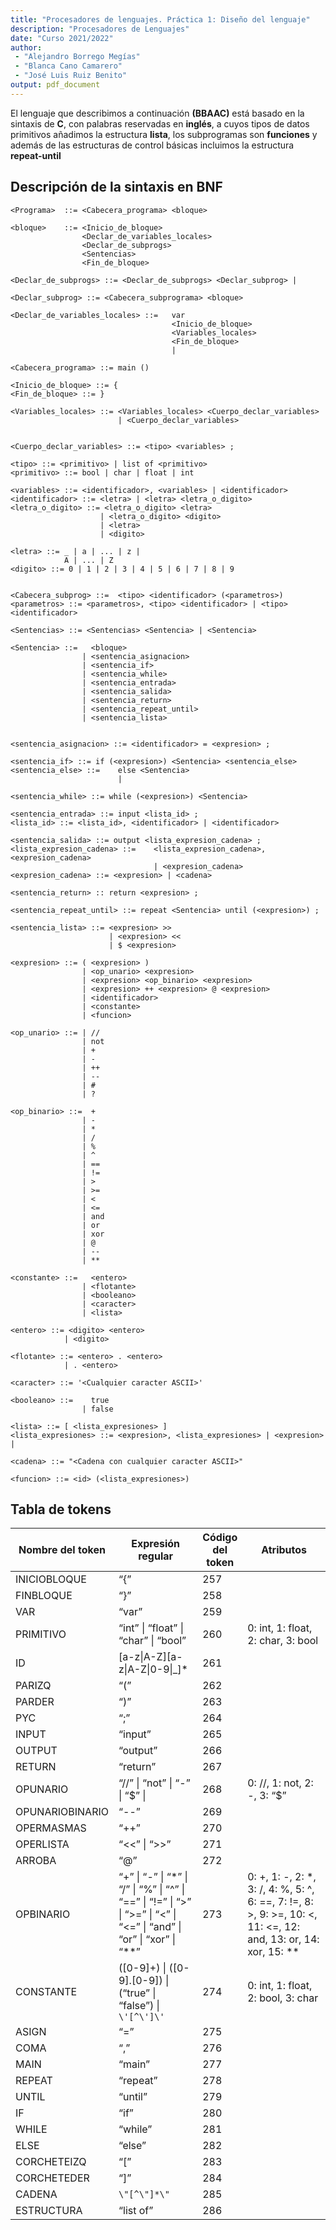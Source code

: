 ```yaml
---
title: "Procesadores de lenguajes. Práctica 1: Diseño del lenguaje"
description: "Procesadores de Lenguajes"
date: "Curso 2021/2022"
author:
 - "Alejandro Borrego Megías"
 - "Blanca Cano Camarero"
 - "José Luis Ruiz Benito"
output: pdf_document
---
```


El lenguaje que describimos a continuación **(BBAAC)** está basado en la sintaxis de **C**, con palabras reservadas en **inglés**, a cuyos tipos de datos primitivos añadimos la estructura **lista**, los subprogramas son **funciones** y además de las estructuras de control básicas incluimos la estructura **repeat-until**


## Descripción de la sintaxis en BNF

```
<Programa>  ::= <Cabecera_programa> <bloque>

<bloque>    ::= <Inicio_de_bloque>
                <Declar_de_variables_locales>
                <Declar_de_subprogs>
                <Sentencias>
                <Fin_de_bloque>

<Declar_de_subprogs> ::= <Declar_de_subprogs> <Declar_subprog> |

<Declar_subprog> ::= <Cabecera_subprograma> <bloque>

<Declar_de_variables_locales> ::=   var
                                    <Inicio_de_bloque>
                                    <Variables_locales>
                                    <Fin_de_bloque>
                                    |

<Cabecera_programa> ::= main ()

<Inicio_de_bloque> ::= {
<Fin_de_bloque> ::= }

<Variables_locales> ::= <Variables_locales> <Cuerpo_declar_variables>
                        | <Cuerpo_declar_variables>


<Cuerpo_declar_variables> ::= <tipo> <variables> ;

<tipo> ::= <primitivo> | list of <primitivo>
<primitivo> ::= bool | char | float | int

<variables> ::= <identificador>, <variables> | <identificador>
<identificador> ::= <letra> | <letra> <letra_o_digito>
<letra_o_digito> ::= <letra_o_digito> <letra>
                    | <letra_o_digito> <digito>
                    | <letra>
                    | <digito>

<letra> ::= _ | a | ... | z |
            A | ... | Z
<digito> ::= 0 | 1 | 2 | 3 | 4 | 5 | 6 | 7 | 8 | 9


<Cabecera_subprog> ::=  <tipo> <identificador> (<parametros>)
<parametros> ::= <parametros>, <tipo> <identificador> | <tipo> <identificador>

<Sentencias> ::= <Sentencias> <Sentencia> | <Sentencia>

<Sentencia> ::=   <bloque>
                | <sentencia_asignacion>
                | <sentencia_if> 
                | <sentencia_while>
                | <sentencia_entrada>
                | <sentencia_salida>
                | <sentencia_return>
                | <sentencia_repeat_until>
                | <sentencia_lista>


<sentencia_asignacion> ::= <identificador> = <expresion> ;

<sentencia_if> ::= if (<expresion>) <Sentencia> <sentencia_else>
<sentencia_else> ::=    else <Sentencia>
                        |

<sentencia_while> ::= while (<expresion>) <Sentencia>

<sentencia_entrada> ::= input <lista_id> ;
<lista_id> ::= <lista_id>, <identificador> | <identificador>

<sentencia_salida> ::= output <lista_expresion_cadena> ;
<lista_expresion_cadena> ::=    <lista_expresion_cadena>, <expresion_cadena>
                                | <expresion_cadena>
<expresion_cadena> ::= <expresion> | <cadena>

<sentencia_return> :: return <expresion> ;

<sentencia_repeat_until> ::= repeat <Sentencia> until (<expresion>) ;

<sentencia_lista> ::= <expresion> >> 
                      | <expresion> <<
                      | $ <expresion>

<expresion> ::= ( <expresion> )
                | <op_unario> <expresion>
                | <expresion> <op_binario> <expresion>
                | <expresion> ++ <expresion> @ <expresion>
                | <identificador>
                | <constante>
                | <funcion>

<op_unario> ::= | //
                | not
                | +
                | -
                | ++
                | --
                | #
                | ?

<op_binario> ::=  +
                | -
                | *
                | /
                | %
                | ^
                | ==
                | !=
                | >
                | >=
                | <
                | <=
                | and
                | or
                | xor
                | @
                | --
                | **

<constante> ::=   <entero>
                | <flotante>
                | <booleano>
                | <caracter>
                | <lista>

<entero> ::= <digito> <entero>
            | <digito>

<flotante> ::= <entero> . <entero>
            | . <entero>

<caracter> ::= '<Cualquier caracter ASCII>'

<booleano> ::=    true
                | false

<lista> ::= [ <lista_expresiones> ]
<lista_expresiones> ::= <expresion>, <lista_expresiones> | <expresion> |

<cadena> ::= "<Cadena con cualquier caracter ASCII>"

<funcion> ::= <id> (<lista_expresiones>)

```

\newpage

## Tabla de tokens

| Nombre del token | Expresión regular | Código del token | Atributos |
|---|---|-|---|
| INICIOBLOQUE  | "{" | 257 | |
| FINBLOQUE  | "}" | 258 | |
| VAR      | "var" | 259 | |
| PRIMITIVO | "int" \| "float" \| "char" \| "bool" | 260 | 0: int, 1: float, 2: char, 3: bool|
| ID         | [a-z\|A-Z][a-z\|A-Z\|0-9\|_]* | 261 | |
| PARIZQ     | "(" | 262 | |
| PARDER     | ")" | 263 | |
| PYC        | ";" | 264 | |
| INPUT        | "input" | 265 | |
| OUTPUT       | "output" | 266 | |
| RETURN     | "return" | 267 | |
| OPUNARIO   | "//" \| "not" \| "-" \| "\$" \| | 268 | 0: //, 1: not, 2: -, 3: "\$"   
| OPUNARIOBINARIO | "\-\-" | 269  |   
| OPERMASMAS | "++" |  270 |  |     
| OPERLISTA | "<<" \| ">>" |   271 |   
| ARROBA | "@" | 272 |  
| OPBINARIO      | "+" \| "-" \| "*" \| "/" \| "%" \| "^" \| "==" \| "!=" \| ">" \| ">=" \| "<" \| "<=" \| "and" \| "or" \| "xor" \| "**" | 273 | 0: +, 1: -, 2: *, 3: /, 4: %, 5: ^, 6: ==, 7: !=, 8: >, 9: >=, 10: <, 11: <=, 12: and, 13: or, 14: xor, 15: **   
| CONSTANTE      | ([0-9]+) \| ([0-9]\.[0-9]) \| ("true" \| "false") \| `\'[^\']\'` | 274 | 0: int, 1: float, 2: bool, 3: char |
| ASIGN      | "=" | 275 | |
| COMA       | "," | 276 | |
| MAIN       | "main" | 277 | |
| REPEAT         | "repeat" | 278 | |
| UNTIL      | "until" | 279 | |
| IF         | "if" | 280 | |
| WHILE      | "while" | 281 | |
| ELSE       | "else" | 282 | |
| CORCHETEIZQ     | "[" | 283 | |
| CORCHETEDER     | "]" | 284 | |
| CADENA | `\"[^\"]*\"` | 285|  |  
| ESTRUCTURA | "list of"| 286 | |   
